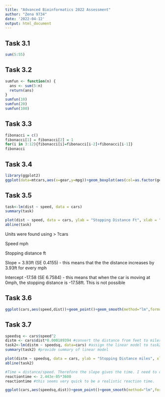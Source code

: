 ---
title: "Advanced Bioinformatics 2022 Assessment"
author: "Zena 9734"
date: '2022-04-12'
output: html_document
---


## Task 3.1
```{r}
sum(5:55)
```

## Task 3.2
```{r}
sumfun <- function(n) {
  ans <- sum(5:n)
  return(ans)
}
sumfun(10)
sumfun(20)
sumfun(100)
```


## Task 3.3
```{r}
fibonacci = c()
fibonacci[1] = fibonacci[2] = 1
for(i in 3:12){fibonacci[i]=fibonacci[i-2]+fibonacci[i-1]}
fibonacci
```


## Task 3.4 
```{r}
library(ggplot2)
ggplot(data=mtcars,aes(x=gear,y=mpg))+geom_boxplot(aes(col=as.factor(gear)))
```


## Task 3.5

```{r}
task<-lm(dist ~ speed, data = cars)
summary(task)

plot(dist ~ speed, data = cars, ylab = "Stopping Distance Ft", xlab = "Speed of Car mph", main = "The Relationship of Stopping Distance and Speed of Car")
abline(task)

```


Units were found using > ?cars

Speed mph 

Stopping distance ft 

Slope = 3.93ft (SE 0.4155) - this means that the the distance increases by 3.93ft for every mph

Intercept -17.58 (SE 6.7584) - this means that when the car is moving at 0mph, the stopping distance is -17.58ft. This is not possible


## Task 3.6
```{r}
ggplot(cars,aes(speed,dist))+geom_point()+geom_smooth(method="lm",formula="y~x")+ggtitle("The Relationship of Stopping Distance and Speed of Car")+xlab("Speed of car mph")+ylab("Stopping distance ft")
```


## Task 3.7

```{r}
speedsq <- cars$speed^2
distm <- cars$dist*0.000189394 #convert the distance from feet to miles and assign to variable distm
task2<-lm(distm ~ speedsq, data=cars) #assign the linear model to task2
summary(task2) #provide summary of linear model

plot(distm ~ speedsq, data = cars, ylab = "Stopping Distance miles", xlab = "Square of Speed of Car mph", main = "The Relationship of Stopping Distance and Speed of Car")
abline(task2)
```


```{r}
#Time = distance/speed. Therefore the slope gives the time. I need to convert the reaction time into seconds. 1 hour = 3600 seconds
reactiontime <- 2.443e-05*3600
reactiontime #this seems very quick to be a realistic reaction time. 
```

```{r}
ggplot(cars,aes(speedsq,dist))+geom_point()+geom_smooth(method="lm",formula="y~speedsq")+ggtitle("The Relationship of Stopping Distance and Speed of Car")+xlab("Speed of car mph")+ylab("Stopping distance ft")
```

